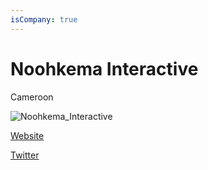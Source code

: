 ```yaml
---
isCompany: true
---
```


# Noohkema Interactive

<Location>

Cameroon

</Location>

![Noohkema_Interactive](./images/Noohkema_Interactive_v1.jpeg)

<Website>

[Website](http://noohkema.com)

[Twitter](https://twitter.com/Noohkema)

</Website>
